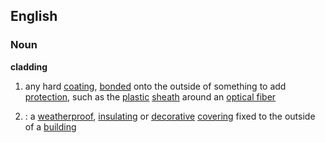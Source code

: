 ==English==

===Noun===
'''cladding'''
# any hard [[coating]], [[bonded]] onto the outside of something to add [[protection]], such as the [[plastic]] [[sheath]] around an [[optical fiber]]
# {{tag|Construction}}: a [[weatherproof]], [[insulating]] or [[decorative]] [[covering]] fixed to the outside of a [[building]]
